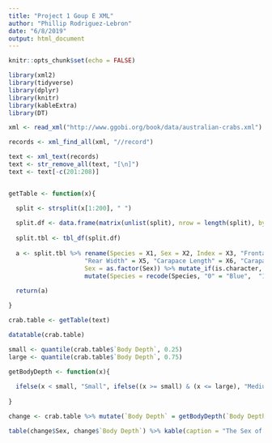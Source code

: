 ```yaml
---
title: "Project 1 Goup E XML"
author: "Phillip Rodriguez-Lebron"
date: "6/8/2019"
output: html_document
---
```


```r
knitr::opts_chunk$set(echo = FALSE)
```

```r

library(xml2)
library(tidyverse)
library(dplyr)
library(knitr)
library(kableExtra)
library(DT)

```

```r

xml <- read_xml("http://www.ggobi.org/book/data/australian-crabs.xml")

records <- xml_find_all(xml, "//record")

text <- xml_text(records)
text <- str_remove_all(text, "[\n]")
text <- text[-c(201:208)]


getTable <- function(x){

  split <- strsplit(x[1:200], " ")
  
  split.df <- data.frame(matrix(unlist(split), nrow = length(split), byrow = TRUE),                   stringsAsFactors = FALSE)
  
  split.tbl <- tbl_df(split.df)
  
  a <- split.tbl %>% rename(Species = X1, Sex = X2, Index = X3, "Frontal Lip" = X4,
                     "Rear Width" = X5, "Carapace Length" = X6, "Carapace Width" = X7,                       "Body Depth" = X8) %>% mutate(Species = as.factor(Species), 
                     Sex = as.factor(Sex)) %>% mutate_if(is.character, as.numeric) %>%
                     mutate(Species = recode(Species, "0" = "Blue",  "1" = "Orange")) %>%  mutate(Sex = recode(Sex, "0" = "Male", "1" = "Female"))
  
  return(a)

}

crab.table <- getTable(text)

datatable(crab.table)

```

```r

small <- quantile(crab.table$`Body Depth`, 0.25)
large <- quantile(crab.table$`Body Depth`, 0.75)

getBodyDepth <- function(x){
  
  ifelse(x < small, "Small", ifelse((x >= small) & (x <= large), "Medium", "Large"))
  
}

change <- crab.table %>% mutate(`Body Depth` = getBodyDepth(`Body Depth`))

table(change$Sex, change$`Body Depth`) %>% kable(caption = "The Sex of Crabs by Body Depth") %>% kable_styling()

```